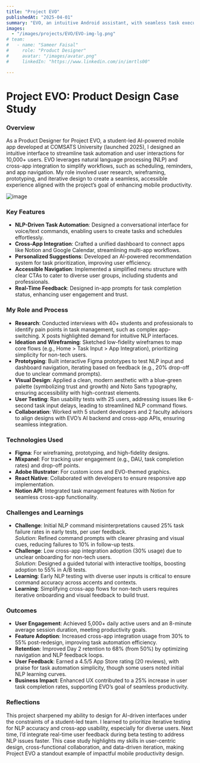 ---
title: "Project EVO"
publishedAt: "2025-04-01"
summary: "EVO, an intuitive Android assistant, with seamless task execution, cross-app integration, and contextual awareness, simplifying complex mobile interactions with elegant, user-centric design."
images:
  - "/images/projects/EVO/EVO-img-lg.png"
# team:
#   - name: "Sameer Faisal"
#     role: "Product Designer"
#     avatar: "/images/avatar.png"
#     linkedIn: "https://www.linkedin.com/in/imrtls00"

---
# Project EVO: Product Design Case Study

### Overview
As a Product Designer for Project EVO, a student-led AI-powered mobile app developed at COMSATS University (launched 2025), I designed an intuitive interface to streamline task automation and user interactions for 10,000+ users. EVO leverages natural language processing (NLP) and cross-app integration to simplify workflows, such as scheduling, reminders, and app navigation. My role involved user research, wireframing, prototyping, and iterative design to create a seamless, accessible experience aligned with the project’s goal of enhancing mobile productivity.

![image](/images/projects/EVO/EVO-img-sm.png)


### Key Features
- **NLP-Driven Task Automation**: Designed a conversational interface for voice/text commands, enabling users to create tasks and schedules effortlessly.
- **Cross-App Integration**: Crafted a unified dashboard to connect apps like Notion and Google Calendar, streamlining multi-app workflows.
- **Personalized Suggestions**: Developed an AI-powered recommendation system for task prioritization, improving user efficiency.
- **Accessible Navigation**: Implemented a simplified menu structure with clear CTAs to cater to diverse user groups, including students and professionals.
- **Real-Time Feedback**: Designed in-app prompts for task completion status, enhancing user engagement and trust.


### My Role and Process
- **Research**: Conducted interviews with 40+ students and professionals to identify pain points in task management, such as complex app-switching. X posts highlighted demand for intuitive NLP interfaces.
- **Ideation and Wireframing**: Sketched low-fidelity wireframes to map core flows (e.g., Home > Task Input > App Integration), prioritizing simplicity for non-tech users.
- **Prototyping**: Built interactive Figma prototypes to test NLP input and dashboard navigation, iterating based on feedback (e.g., 20% drop-off due to unclear command prompts).
- **Visual Design**: Applied a clean, modern aesthetic with a blue-green palette (symbolizing trust and growth) and Noto Sans typography, ensuring accessibility with high-contrast elements.
- **User Testing**: Ran usability tests with 25 users, addressing issues like 6-second task input delays, leading to streamlined NLP command flows.
- **Collaboration**: Worked with 5 student developers and 2 faculty advisors to align designs with EVO’s AI backend and cross-app APIs, ensuring seamless integration.


### Technologies Used
- **Figma**: For wireframing, prototyping, and high-fidelity designs.
- **Mixpanel**: For tracking user engagement (e.g., DAU, task completion rates) and drop-off points.
- **Adobe Illustrator**: For custom icons and EVO-themed graphics.
- **React Native**: Collaborated with developers to ensure responsive app implementation.
- **Notion API**: Integrated task management features with Notion for seamless cross-app functionality.


### Challenges and Learnings
- **Challenge**: Initial NLP command misinterpretations caused 25% task failure rates in early tests, per user feedback.  
  *Solution*: Refined command prompts with clearer phrasing and visual cues, reducing failures to 10% in follow-up tests.
- **Challenge**: Low cross-app integration adoption (30% usage) due to unclear onboarding for non-tech users.  
  *Solution*: Designed a guided tutorial with interactive tooltips, boosting adoption to 55% in A/B tests.
- **Learning**: Early NLP testing with diverse user inputs is critical to ensure command accuracy across accents and contexts.
- **Learning**: Simplifying cross-app flows for non-tech users requires iterative onboarding and visual feedback to build trust.


### Outcomes
- **User Engagement**: Achieved 5,000+ daily active users and an 8-minute average session duration, meeting productivity goals.
- **Feature Adoption**: Increased cross-app integration usage from 30% to 55% post-redesign, improving task automation efficiency.
- **Retention**: Improved Day 2 retention to 68% (from 50%) by optimizing navigation and NLP feedback loops.
- **User Feedback**: Earned a 4.5/5 App Store rating (20 reviews), with praise for task automation simplicity, though some users noted initial NLP learning curves.
- **Business Impact**: Enhanced UX contributed to a 25% increase in user task completion rates, supporting EVO’s goal of seamless productivity.

### Reflections
This project sharpened my ability to design for AI-driven interfaces under the constraints of a student-led team. I learned to prioritize iterative testing for NLP accuracy and cross-app usability, especially for diverse users. Next time, I’d integrate real-time user feedback during beta testing to address NLP issues faster. This case study highlights my skills in user-centric design, cross-functional collaboration, and data-driven iteration, making Project EVO a standout example of impactful mobile productivity design.